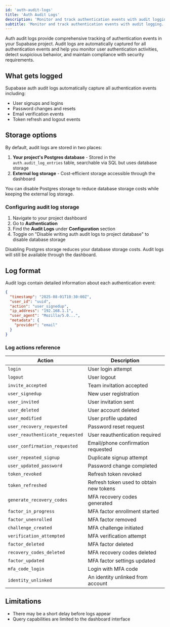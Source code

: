 ```yaml
---
id: 'auth-audit-logs'
title: 'Auth Audit Logs'
description: 'Monitor and track authentication events with audit logging.'
subtitle: 'Monitor and track authentication events with audit logging.'
---
```


Auth audit logs provide comprehensive tracking of authentication events in your Supabase project. Audit logs are automatically captured for all authentication events and help you monitor user authentication activities, detect suspicious behavior, and maintain compliance with security requirements.

## What gets logged

Supabase auth audit logs automatically capture all authentication events including:

- User signups and logins
- Password changes and resets
- Email verification events
- Token refresh and logout events

## Storage options

By default, audit logs are stored in two places:

1. **Your project's Postgres database** - Stored in the `auth.audit_log_entries` table, searchable via SQL but uses database storage
2. **External log storage** - Cost-efficient storage accessible through the dashboard

You can disable Postgres storage to reduce database storage costs while keeping the external log storage.

### Configuring audit log storage

1. Navigate to your project dashboard
2. Go to **Authentication**
3. Find the **Audit Logs** under **Configuration** section
4. Toggle on "Disable writing auth audit logs to project database" to disable database storage

<Admonition type="tip">

Disabling Postgres storage reduces your database storage costs. Audit logs will still be available through the dashboard.

</Admonition>

## Log format

Audit logs contain detailed information about each authentication event:

```json
{
  "timestamp": "2025-08-01T10:30:00Z",
  "user_id": "uuid",
  "action": "user_signedup",
  "ip_address": "192.168.1.1",
  "user_agent": "Mozilla/5.0...",
  "metadata": {
    "provider": "email"
  }
}
```

### Log actions reference

| Action                          | Description                             |
| ------------------------------- | --------------------------------------- |
| `login`                         | User login attempt                      |
| `logout`                        | User logout                             |
| `invite_accepted`               | Team invitation accepted                |
| `user_signedup`                 | New user registration                   |
| `user_invited`                  | User invitation sent                    |
| `user_deleted`                  | User account deleted                    |
| `user_modified`                 | User profile updated                    |
| `user_recovery_requested`       | Password reset request                  |
| `user_reauthenticate_requested` | User reauthentication required          |
| `user_confirmation_requested`   | Email/phone confirmation requested      |
| `user_repeated_signup`          | Duplicate signup attempt                |
| `user_updated_password`         | Password change completed               |
| `token_revoked`                 | Refresh token revoked                   |
| `token_refreshed`               | Refresh token used to obtain new tokens |
| `generate_recovery_codes`       | MFA recovery codes generated            |
| `factor_in_progress`            | MFA factor enrollment started           |
| `factor_unenrolled`             | MFA factor removed                      |
| `challenge_created`             | MFA challenge initiated                 |
| `verification_attempted`        | MFA verification attempt                |
| `factor_deleted`                | MFA factor deleted                      |
| `recovery_codes_deleted`        | MFA recovery codes deleted              |
| `factor_updated`                | MFA factor settings updated             |
| `mfa_code_login`                | Login with MFA code                     |
| `identity_unlinked`             | An identity unlinked from account       |

## Limitations

- There may be a short delay before logs appear
- Query capabilities are limited to the dashboard interface
